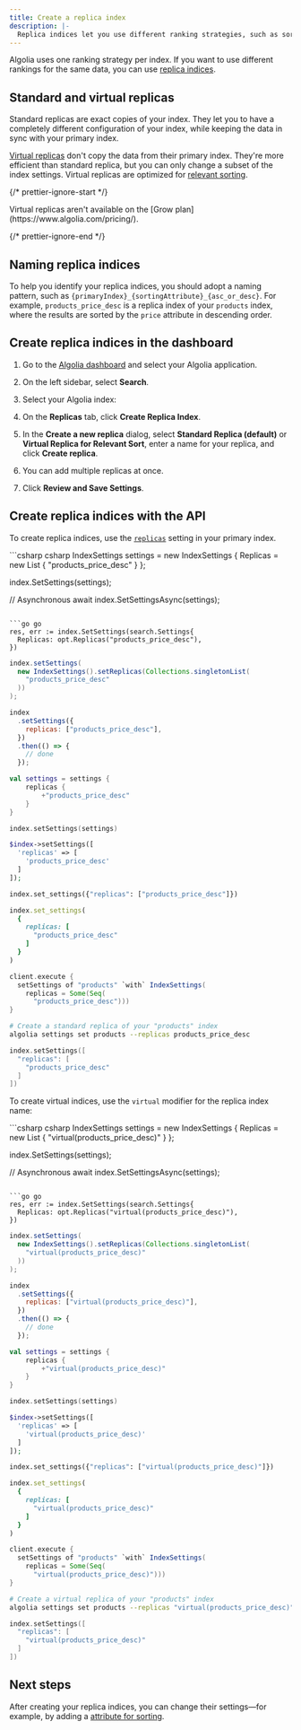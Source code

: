 ```yaml
---
title: Create a replica index
description: |-
  Replica indices let you use different ranking strategies, such as sorting.
---
```


Algolia uses one ranking strategy per index.
If you want to use different rankings for the same data,
you can use [replica indices](/guides/managing-results/refine-results/sorting/in-depth/replicas/).

## Standard and virtual replicas

Standard replicas are exact copies of your index.
They let you to have a completely different configuration of your index,
while keeping the data in sync with your primary index.

[Virtual replicas](/guides/managing-results/refine-results/sorting/in-depth/replicas/) don't copy the data from their primary index.
They're more efficient than standard replica, but you can only change a subset of the index settings.
Virtual replicas are optimized for [relevant sorting](/guides/managing-results/refine-results/sorting/in-depth/relevant-sort/).

{/* prettier-ignore-start */}

<Note>
  Virtual replicas aren't available on the [Grow plan](https://www.algolia.com/pricing/).
</Note>

{/* prettier-ignore-end */}

## Naming replica indices

To help you identify your replica indices,
you should adopt a naming pattern,
such as `{primaryIndex}_{sortingAttribute}_{asc_or_desc}`.
For example, `products_price_desc` is a replica index of your `products` index,
where the results are sorted by the `price` attribute in descending order.

## Create replica indices in the dashboard

1. Go to the [Algolia dashboard](https://dashboard.algolia.com/explorer/browse) and select your Algolia application.

1. On the left sidebar, select **Search**.

1. Select your Algolia index:

1. On the **Replicas** tab, click **Create Replica Index**.

1. In the **Create a new replica** dialog,
   select **Standard Replica (default)** or **Virtual Replica for Relevant Sort**,
   enter a name for your replica, and click **Create replica**.

1. You can add multiple replicas at once.

1. Click **Review and Save Settings**.

## Create replica indices with the API

To create replica indices,
use the [`replicas`](/api-reference/api-parameters/replicas/) setting in your primary index.

<CodeGroup>
  ```csharp csharp
  IndexSettings settings = new IndexSettings
  {
      Replicas = new List<string> { "products_price_desc" }
  };

  index.SetSettings(settings);

  // Asynchronous
  await index.SetSettingsAsync(settings);
  ```

  ```go go
  res, err := index.SetSettings(search.Settings{
  	Replicas: opt.Replicas("products_price_desc"),
  })
  ```

  ```java java
  index.setSettings(
    new IndexSettings().setReplicas(Collections.singletonList(
      "products_price_desc"
    ))
  );
  ```

  ```js js
  index
    .setSettings({
      replicas: ["products_price_desc"],
    })
    .then(() => {
      // done
    });
  ```

  ```kotlin kotlin
  val settings = settings {
      replicas {
          +"products_price_desc"
      }
  }

  index.setSettings(settings)
  ```

  ```php php
  $index->setSettings([
    'replicas' => [
      'products_price_desc'
    ]
  ]);
  ```

  ```python python
  index.set_settings({"replicas": ["products_price_desc"]})
  ```

  ```ruby ruby
  index.set_settings(
    {
      replicas: [
        "products_price_desc"
      ]
    }
  )
  ```

  ```scala scala
  client.execute {
    setSettings of "products" `with` IndexSettings(
      replicas = Some(Seq(
        "products_price_desc")))
  }
  ```

  ```sh CLI
  # Create a standard replica of your "products" index
  algolia settings set products --replicas products_price_desc
  ```

  ```swift swift
  index.setSettings([
    "replicas": [
      "products_price_desc"
    ]
  ])
  ```
</CodeGroup>

To create virtual indices, use the `virtual` modifier for the replica index name:

<CodeGroup>
  ```csharp csharp
  IndexSettings settings = new IndexSettings
  {
      Replicas = new List<string> { "virtual(products_price_desc)" }
  };

  index.SetSettings(settings);

  // Asynchronous
  await index.SetSettingsAsync(settings);
  ```

  ```go go
  res, err := index.SetSettings(search.Settings{
  	Replicas: opt.Replicas("virtual(products_price_desc)"),
  })
  ```

  ```java java
  index.setSettings(
    new IndexSettings().setReplicas(Collections.singletonList(
      "virtual(products_price_desc)"
    ))
  );
  ```

  ```js js
  index
    .setSettings({
      replicas: ["virtual(products_price_desc)"],
    })
    .then(() => {
      // done
    });
  ```

  ```kotlin kotlin
  val settings = settings {
      replicas {
          +"virtual(products_price_desc)"
      }
  }

  index.setSettings(settings)
  ```

  ```php php
  $index->setSettings([
    'replicas' => [
      'virtual(products_price_desc)'
    ]
  ]);
  ```

  ```python python
  index.set_settings({"replicas": ["virtual(products_price_desc)"]})
  ```

  ```ruby ruby
  index.set_settings(
    {
      replicas: [
        "virtual(products_price_desc)"
      ]
    }
  )
  ```

  ```scala scala
  client.execute {
    setSettings of "products" `with` IndexSettings(
      replicas = Some(Seq(
        "virtual(products_price_desc)")))
  }
  ```

  ```sh CLI
  # Create a virtual replica of your "products" index
  algolia settings set products --replicas "virtual(products_price_desc)"
  ```

  ```swift swift
  index.setSettings([
    "replicas": [
      "virtual(products_price_desc)"
    ]
  ])
  ```
</CodeGroup>

## Next steps

After creating your replica indices,
you can change their settings—for example,
by adding a [attribute for sorting](/guides/managing-results/refine-results/sorting/how-to/sort-by-attribute/).
